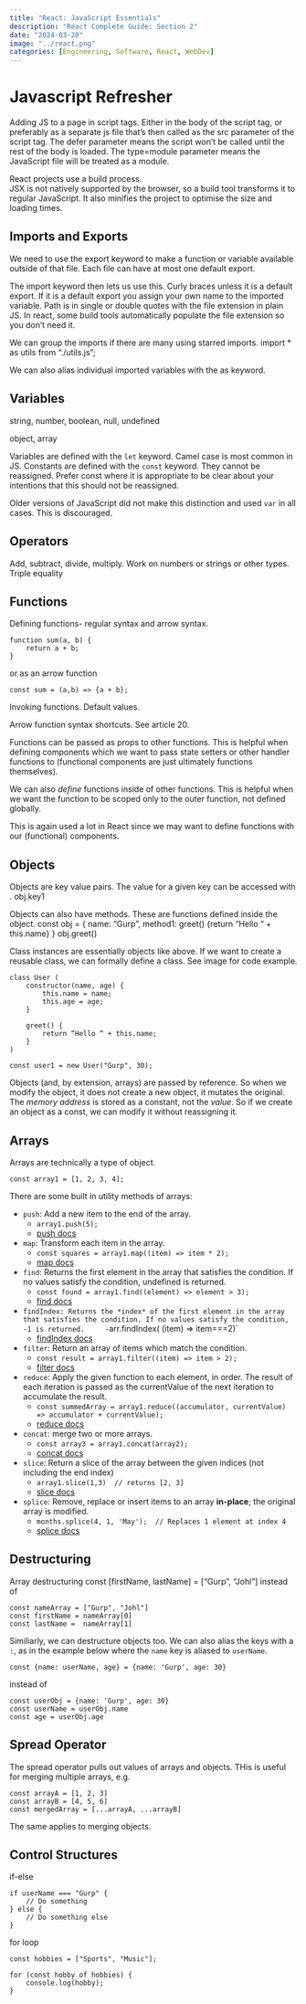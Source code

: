 ```yaml
---
title: "React: JavaScript Essentials"
description: "React Complete Guide: Section 2"
date: "2024-03-20"
image: "../react.png"
categories: [Engineering, Software, React, WebDev]
---
```


# Javascript Refresher

Adding JS to a page in script tags. 
Either in the body of the script tag, or preferably as a separate js file that’s then called as the src parameter of the script tag. 
The defer parameter means the script won’t be called until the rest of the body is loaded. 
The type=module parameter means the JavaScript file will be treated as a module. 


React projects use a build process.  
JSX is not natively supported by the browser, so a build tool transforms it to regular JavaScript. It also minifies the project to optimise the size and loading times. 


## Imports and Exports
We need to use the export keyword to make a function or variable available outside of that file. Each file can have at most one default export. 

The import keyword then lets us use this. 
Curly braces unless it is a default export. If it is a default export you assign your own name to the imported variable. 
Path is in single or double quotes with the file extension in plain JS. In react, some build tools automatically populate the file extension so you don’t need it. 

We can group the imports if there are many using starred imports. 
import * as utils from “./utils.js”;

We can also alias individual imported variables with the as keyword. 


## Variables
string, number, boolean, null, undefined

object, array

Variables are defined with the `let` keyword. Camel case is most common in JS. 
Constants are defined with the `const` keyword. They cannot be reassigned. Prefer const where it is appropriate to be clear about your intentions that this should not be reassigned. 

Older versions of JavaScript did not make this distinction and used `var` in all cases. This is discouraged.

## Operators
Add, subtract, divide, multiply. 
Work on numbers or strings or other types. 
Triple equality 


## Functions
Defining functions- regular syntax and arrow syntax. 
```
function sum(a, b) {
    return a + b;
}
```

or as an arrow function
```
const sum = (a,b) => {a + b};
```

Invoking functions. 
Default values. 

Arrow function syntax shortcuts. See article 20. 

Functions can be passed as props to other functions. This is helpful when defining components which we want to pass state setters or other handler functions to (functional components are just ultimately functions themselves).

We can also *define* functions inside of other functions.
This is helpful when we want the function to be scoped only to the outer function, not defined globally. 

This is again used a lot in React since we may want to define functions with our (functional) components.


## Objects
Objects are key value pairs. The value for a given key can be accessed with .
obj.key1

Objects can also have methods. These are functions defined inside the object. 
const obj = {
    name: “Gurp”,
    method1: greet() {return “Hello “ + this.name}
}
obj.greet()

Class instances are essentially objects like above. If we want to create a reusable class, we can formally define a class. See image for code example. 

```
class User (
    constructor(name, age) {
        this.name = name;
        this.age = age;
    }

    greet() {
        return “Hello “ + this.name;
    }
)

const user1 = new User("Gurp", 30);
```

Objects (and, by extension, arrays) are passed by reference. So when we modify the object, it does not create a new object, it mutates the original. The *memory address* is stored as a constant, not the *value*. So if we create an object as a const, we can modify it without reassigning it.


## Arrays
Arrays are technically a type of object.

```
const array1 = [1, 2, 3, 4];
```

There are some built in utility methods of arrays:

- `push`: Add a new item to the end of the array.
    - `array1.push(5);`
    - [push docs](https://developer.mozilla.org/en-US/docs/Web/JavaScript/Reference/Global_Objects/Array/push)
- `map`: Transform each item in the array.
    - `const squares = array1.map((item) => item * 2);`
    - [map docs](https://developer.mozilla.org/en-US/docs/Web/JavaScript/Reference/Global_Objects/Array/map)
- `find`: Returns the first element in the array that satisfies the condition. If no values satisfy the condition, undefined is returned.
    - `const found = array1.find((element) => element > 3);`
    - [find docs](https://developer.mozilla.org/en-US/docs/Web/JavaScript/Reference/Global_Objects/Array/find)
- `findIndex: Returns the *index* of the first element in the array that satisfies the condition. If no values satisfy the condition, -1 is returned.
    - `arr.findIndex( (item) => item===2)`
    - [findIndex docs](https://developer.mozilla.org/en-US/docs/Web/JavaScript/Reference/Global_Objects/Array/findIndex)
- `filter`: Return an array of items which match the condition.
    - `const result = array1.filter((item) => item > 2);`
    - [filter docs](https://developer.mozilla.org/en-US/docs/Web/JavaScript/Reference/Global_Objects/Array/filter)
- `reduce`: Apply the given function to each element, in order. The result of each iteration is passed as the currentValue of the next iteration to accumulate the result.
    - `const summedArray = array1.reduce((accumulator, currentValue) => accumulator + currentValue);`
    - [reduce docs](https://developer.mozilla.org/en-US/docs/Web/JavaScript/Reference/Global_Objects/Array/Reduce)
- `concat`: merge two or more arrays.
    - `const array3 = array1.concat(array2);`
    - [concat docs](https://developer.mozilla.org/en-US/docs/Web/JavaScript/Reference/Global_Objects/Array/concat)
- `slice`: Return a slice of the array between the given indices (not including the end index)
    - `array1.slice(1,3)  // returns [2, 3]`
    - [slice docs](https://developer.mozilla.org/en-US/docs/Web/JavaScript/Reference/Global_Objects/Array/slice)
- `splice`: Remove, replace or insert items to an array **in-place**; the original array is modified.
    - `months.splice(4, 1, 'May');  // Replaces 1 element at index 4`
    - [splice docs](https://developer.mozilla.org/en-US/docs/Web/JavaScript/Reference/Global_Objects/Array/splice)


## Destructuring
Array destructuring
const [firstName, lastName] = ["Gurp", "Johl"]
instead of 
```
const nameArray = ["Gurp", "Johl"]
const firstName = nameArray[0]
const lastName =  nameArray[1]
```

Similiarly, we can destructure objects too. We can also alias the keys with a `:`, as in the example below where the `name` key is aliased to `userName`.
```
const {name: userName, age} = {name: 'Gurp', age: 30}
```
instead of
```
const userObj = {name: 'Gurp', age: 30}
const userName = userObj.name
const age = userObj.age
```


## Spread Operator

The spread operator pulls out values of arrays and objects. THis is useful for merging multiple arrays, e.g.

```
const arrayA = [1, 2, 3]
const arrayB = [4, 5, 6]
const mergedArray = [...arrayA, ...arrayB]
```

The same applies to merging objects.


## Control Structures

if-else
```
if userName === "Gurp" {
    // Do something
} else {
    // Do something else
}
```

for loop

```
const hobbies = ["Sports", "Music"];

for (const hobby of hobbies) {
    console.log(hobby);
}
```

